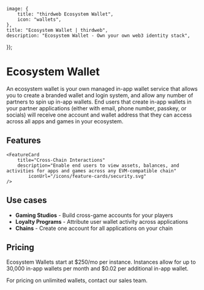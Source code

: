 
	image: {
		title: "thirdweb Ecosystem Wallet",
		icon: "wallets",
	},
	title: "Ecosystem Wallet | thirdweb",
	description: "Ecosystem Wallet - Own your own web3 identity stack",
});

# Ecosystem Wallet

An ecosystem wallet is your own managed in-app wallet service that allows you to create a branded wallet and login system, and allow any number of partners to spin up in-app wallets. End users that create in-app wallets in your partner applications (either with email, phone number, passkey, or socials) will receive one account and wallet address that they can access across all apps and games in your ecosystem.

<DocImage src={EcosystemWalletOverview} />

## Features

<div
	className="my-4 grid gap-2 md:grid-cols-2 lg:grid-cols-2"
>
	<FeatureCard
		title="Branded Wallet"
		description="Create a branded wallet that anyone can use to log in from any application using thirdweb Connect, WalletConnect and more."
		iconUrl="/icons/feature-cards/authentication.svg"
	/>
	<FeatureCard
    	title="Share Your Login"
    	description="Allow partner applications to spin up secure in-app wallets under your brand."
			iconUrl="/icons/feature-cards/fingerprint.svg"
    />
	<FeatureCard
		title="Secure Cross-Application Authentication"
		description="Securely create session keys for users to interact with any game or app."
		iconUrl="/icons/feature-cards/gasless.svg"
	/>
	<FeatureCard
		title="User Attribution & Ecosystem Analytics"
		description="Unlock analytics for developers and end user activity across your ecosystem"
		iconUrl="/icons/feature-cards/compatibility.svg"
	/>

    <FeatureCard
    	title="Cross-Chain Interactions"
    	description="Enable end users to view assets, balances, and activities for apps and games across any EVM-compatible chain"
    		iconUrl="/icons/feature-cards/security.svg"
    />

</div>

## Use cases

- **Gaming Studios** - Build cross-game accounts for your players
- **Loyalty Programs** - Attribute user wallet activity across applications
- **Chains** - Create one account for all applications on your chain

## Pricing

Ecosystem Wallets start at $250/mo per instance. Instances allow for up to 30,000 in-app wallets per month and $0.02 per additional in-app wallet.

For pricing on unlimited wallets, contact our sales team.
